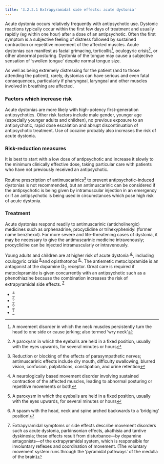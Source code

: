 ```yaml
---
title: '3.2.2.1 Extrapyramidal side effects: acute dystonia'
---
```



Acute dystonia occurs relatively frequently with antipsychotic use. Dystonic reactions typically occur within the first few days of treatment and usually rapidly (eg within one hour) after a dose of an antipsychotic. Often the first symptom is a subjective feeling of distress followed by sustained contraction or repetitive movement of the affected muscles. Acute dystonias can manifest as facial grimacing, torticollis[^1], oculogyric crisis[^2], or other abnormal posturing. Dystonia of the tongue may cause a subjective sensation of ‘swollen tongue’ despite normal tongue size.

As well as being extremely distressing for the patient (and to those attending the patient), rarely, dystonias can have serious and even fatal consequences, particularly if pharyngeal, laryngeal and other muscles involved in breathing are affected.

### Factors which increase risk

Acute dystonias are more likely with high-potency first-generation antipsychotics. Other risk factors include male gender, younger age (especially younger adults and children), no previous exposure to an antipsychotic, rapid dose escalation and abrupt discontinuation of antipsychotic treatment. Use of cocaine probably also increases the risk of acute dystonia.

### Risk-reduction measures

It is best to start with a low dose of antipsychotic and increase it slowly to the minimum clinically effective dose, taking particular care with patients who have not previously received an antipsychotic.

Routine prescription of antimuscarinics[^3] to prevent antipsychotic-induced dystonias is not recommended, but an antimuscarinic can be considered if the antipsychotic is being given by intramuscular injection in an emergency or if an antipsychotic is being used in circumstances which pose high risk of acute dystonia.

### Treatment

Acute dystonias respond readily to antimuscarinic (anticholinergic) medicines such as orphenadrine, procyclidine or trihexyphenidyl (former name benzhexol). For more severe and life-threatening cases of dystonia, it may be necessary to give the antimuscarinic medicine intravenously; procyclidine can be injected intramuscularly or intravenously.

  
<Expander title="Did you know...">
 <p>
  Young adults and children are at higher risk of acute dystonia<sup>
   <a class="footnote-ref" href="#fn-4">
    4
   </a>
  </sup>, including oculogyric crisis<sup>
   <a class="footnote-ref" href="#fn-5">
    5
   </a>
  </sup> and opisthotonos<sup>
   <a class="footnote-ref" href="#fn-6">
    6
   </a>
  </sup>. The antiemetic metoclopramide is an antagonist at the dopamine D<sub>2</sub> receptor. Great care is required if metoclopramide is given concurrently with an antipsychotic such as a phenothiazine because the combination increases the risk of extrapyramidal side effects.
  <sup>
   <a class="footnote-ref" href="#fn-7">
    7
   </a>
  </sup>
 </p>
</Expander>

- [^4] 
- [^5] 
- [^6] 
- [^7]





[^1]: A movement disorder in which the neck muscles persistently turn the head to one side or cause jerking; also termed ‘wry neck’


[^2]: A paroxysm in which the eyeballs are held in a fixed position, usually with the eyes upwards, for several minutes or hours


[^3]: Reduction or blocking of the effects of parasympathetic nerves; antimuscarinic effects include dry mouth, difficulty swallowing, blurred vision, confusion, palpitations, constipation, and urine retention


[^4]: A neurologically based movement disorder involving sustained contraction of the affected muscles, leading to abnormal posturing or repetitive movements or both


[^5]: A paroxysm in which the eyeballs are held in a fixed position, usually with the eyes upwards, for several minutes or hours


[^6]: A spasm with the head, neck and spine arched backwards to a ‘bridging’ position’


[^7]: Extrapyramidal symptoms or side effects describe movement disorders such as acute dystonia, parkinsonian effects, akathisia and tardive dyskinesia; these effects result from disturbance—by dopamine antagonists—of the extrapyramidal system, which is responsible for involuntary reflexes and coordination of movement. (The voluntary movement system runs through the ‘pyramidal pathways’ of the medulla of the brain)
